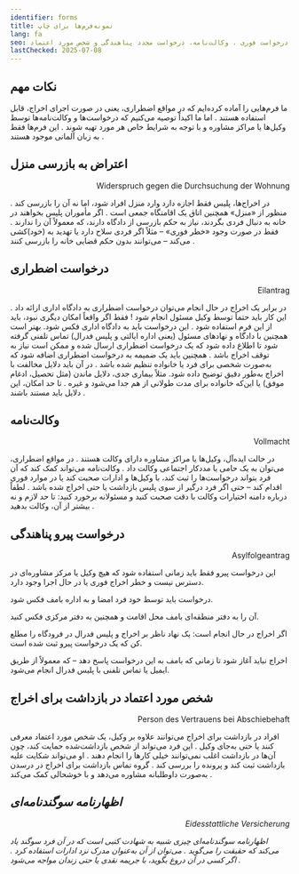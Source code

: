 ```yaml
---
identifier: forms
title: نمونه‌فرم‌ها برای چاپ
lang: fa
seo: قالب‌های آماده برای مواقع اضطراری در صورت خطر اخراج در زاکسن – اعتراض ، درخواست فوری ، وکالت‌نامه، درخواست مجدد پناهندگی و شخص مورد اعتماد
lastChecked: 2025-07-08
---
```


## نکات مهم

ما فرم‌هایی را آماده کرده‌ایم که در مواقع اضطراری، یعنی در صورت اجرای اخراج، قابل استفاده هستند
.
اما ما اکیداً توصیه می‌کنیم که درخواست‌ها و وکالت‌نامه‌ها توسط وکیل‌ها یا <InternalShortLink identifier="contacts">مراکز مشاوره</InternalShortLink> و با توجه به شرایط خاص هر مورد تهیه شوند
.
این فرم‌ها فقط به زبان آلمانی موجود هستند
.

## اعتراض به بازرسی منزل
<p align="right">Widerspruch gegen die Durchsuchung der Wohnung</p>

<ExternalShortLink identifier="form_search" />

در اخراج‌ها، پلیس فقط اجازه دارد وارد منزل افراد شود، اما نه آن را بازرسی کند
.
منظور از «منزل» همچنین اتاق یک اقامتگاه جمعی است
.
اگر مأموران پلیس بخواهند در خانه به دنبال فردی بگردند، نیاز به حکم بازرسی از دادگاه دارند، که معمولاً آن را ندارند
.
فقط در صورت وجود «خطر فوری» – مثلاً اگر فردی سلاح دارد یا تهدید به (خود)کشی می‌کند – می‌توانند بدون حکم قضایی خانه را بازرسی کنند
.

## درخواست اضطراری
<p align="right">Eilantrag</p>

<ExternalShortLink identifier="form_eilantrag" />

در برابر یک اخراج در حال انجام می‌توان درخواست اضطراری به دادگاه اداری ارائه داد
.
این کار باید حتماً توسط وکیل مسئول انجام شود
!
فقط اگر واقعاً امکان دیگری نبود، باید از این فرم استفاده شود
.
این درخواست باید به دادگاه اداری فکس شود. بهتر است همچنین با دادگاه و نهادهای مسئول (یعنی اداره ایالتی و پلیس فدرال) تماس تلفنی گرفته شود تا اطلاع داده شود که یک درخواست اضطراری ارسال شده و ممکن است نیاز به توقف اخراج باشد
.
همچنین باید یک ضمیمه به درخواست اضطراری اضافه شود که به‌صورت شخصی برای فرد یا خانواده تنظیم شده باشد
.
در آن باید دلایل مخالفت با اخراج به‌طور دقیق توضیح داده شود. مثلاً بیماری جدی، دلایل ماندن (مثل تحصیل، ادغام موفق) یا این‌که خانواده برای مدت طولانی از هم جدا می‌شود و غیره
.
تا حد امکان، این دلایل باید مستند باشند
.

## وکالت‌نامه
<p align="right">Vollmacht</p>

<ExternalShortLink identifier="form_vollmacht" />

در حالت ایده‌آل، وکیل‌ها یا مراکز مشاوره دارای وکالت هستند
.
در مواقع اضطراری، می‌توان به یک حامی یا مددکار اجتماعی وکالت داد
.
وکالت‌نامه می‌تواند کمک کند که آن فرد بتواند درخواست‌ها را ثبت کند، با وکیل‌ها و ادارات صحبت کند یا در موارد فوری اقدام کند – حتی اگر فرد درگیر از سوی پلیس بازداشت یا حتی اخراج شده باشد
.
لطفاً درباره دامنه اختیارات وکالت با دقت صحبت کنید و مسئولانه برخورد کنید: تا حد لازم و نه بیشتر از آن، وکالت بدهید
.

## درخواست پیرو پناهندگی
<p align="right">Asylfolgeantrag</p>

<ExternalShortLink identifier="form_followup" />

این درخواست پیرو فقط باید زمانی استفاده شود که هیچ وکیل یا مرکز مشاوره‌ای در دسترس نیست و خطر اخراج فوری یا در حال اجرا وجود دارد.

درخواست باید توسط خود فرد امضا و به اداره بامف فکس شود.

آن را به دفتر منطقه‌ای بامف محل اقامت و همچنین به دفتر مرکزی فکس کنید.

اگر اخراج در حال انجام است: یک نهاد ناظر بر اخراج و پلیس فدرال در فرودگاه را مطلع کن که یک درخواست پیرو ثبت شده است.

اخراج نباید آغاز شود تا زمانی که بامف به این درخواست پاسخ دهد – که معمولاً از طریق ایمیل یا تماس تلفنی با پلیس فدرال انجام می‌شود.


## شخص مورد اعتماد در بازداشت برای اخراج
<p align="right">Person des Vertrauens bei Abschiebehaft</p>

<ExternalShortLink identifier="form_detention" />

افراد در بازداشت برای اخراج می‌توانند علاوه بر وکیل، یک شخص مورد اعتماد معرفی کنند یا حتی به‌جای وکیل
.
این فرد می‌تواند از شخص بازداشت‌شده حمایت کند، چون آن‌ها در بازداشت اغلب نمی‌توانند خیلی کارها را انجام دهند
.
او می‌تواند شکایت علیه بازداشت ثبت کند و پرونده را بررسی کند
.
گروه تماس بازداشت برای اخراج در درسدن به‌صورت داوطلبانه مشاوره می‌دهد و با خوشحالی کمک می‌کند
.
<Address identifier="abschiebehaftkontaktgruppe" />

## اظهارنامه سوگندنامه‌ای

<ExternalShortLink identifier="form_affidavit" />
<p align="right">Eidesstattliche Versicherung</p>

اظهارنامه سوگندنامه‌ای چیزی شبیه به شهادت کتبی است که در آن فرد سوگند یاد می‌کند که حقیقت را می‌گوید
.
می‌توان از آن به‌عنوان مدرک نزد ادارات استفاده کرد
.
اگر کسی در آن دروغ بگوید، با جریمه نقدی یا حتی زندان مواجه می‌شود
.
